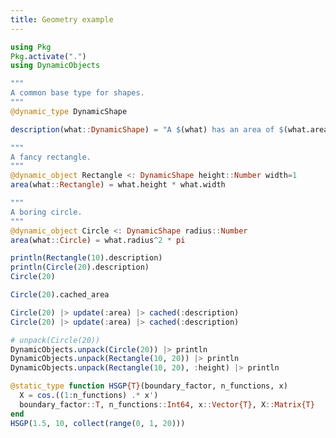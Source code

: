 ```yaml
---
title: Geometry example
---
```


```julia
using Pkg
Pkg.activate(".")
using DynamicObjects

"""
A common base type for shapes.
"""
@dynamic_type DynamicShape

description(what::DynamicShape) = "A $(what) has an area of $(what.area)."

"""
A fancy rectangle.
"""
@dynamic_object Rectangle <: DynamicShape height::Number width=1  
area(what::Rectangle) = what.height * what.width

"""
A boring circle.
"""
@dynamic_object Circle <: DynamicShape radius::Number
area(what::Circle) = what.radius^2 * pi 

println(Rectangle(10).description)
println(Circle(20).description)
Circle(20)  

Circle(20).cached_area

Circle(20) |> update(:area) |> cached(:description) 
Circle(20) |> update(:area) |> cached(:description) 

# unpack(Circle(20))
DynamicObjects.unpack(Circle(20)) |> println
DynamicObjects.unpack(Rectangle(10, 20)) |> println
DynamicObjects.unpack(Rectangle(10, 20), :height) |> println
```  
```julia
@static_type function HSGP{T}(boundary_factor, n_functions, x) 
  X = cos.((1:n_functions) .* x')
  boundary_factor::T, n_functions::Int64, x::Vector{T}, X::Matrix{T}
end
HSGP(1.5, 10, collect(range(0, 1, 20)))
```
